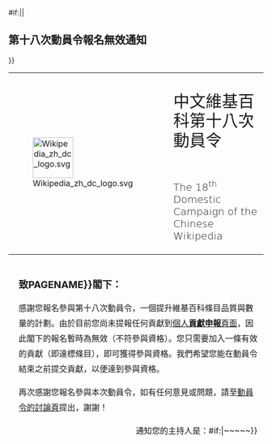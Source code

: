 {{{{{|safesubst:}}}#if:{{{massmessage|}}}||

==第十八次動員令報名無效通知==
}}
<div>
<div>
{|
|rowspan=2|<div>[[File:Wikipedia zh dc logo.svg|80px]]</div>
|<div style="font-size: 32px; margin-top: 24px;margin-left: 0px; padding-left: 24px; font-family:'Noto Sans CJK TC','Noto Sans CJK SC','Microsoft Jhenghei','Microsoft Yahei',Sans-serif; font-weight:lighter;line-height: 1.2em;">中文維基百科第十八次動員令</div>
|-
|
<div style="font-size: 20px; padding-top: 0px; padding-left:24px; margin-left: 0px; font-family: 'DejaVu Sans','Roboto','Segoe UI', 'Avenir Next',Verdana,Sans-serif; font-weight:lighter; line-height:1.2em;">
The 18<sup>th</sup> Domestic Campaign of the Chinese Wikipedia
</div>
|}
</div>
<div style="padding: 12px; padding-top:12px; padding-left: 20px; font-size: 16px; font-weight: normal; line-height: 30px; ">
<big>'''致{{{{{|safesubst:}}}PAGENAME}}閣下：'''</big>

感謝您報名參與第十八次動員令，一個提升維基百科條目品質與數量的計劃。由於目前您尚未提報任何貢獻到[[Wikipedia:動員令/第十八次動員令/個人貢獻#{{<includeonly>subst:</includeonly>BASEPAGENAME}}|個人'''貢獻申報'''頁面]]，因此閣下的報名暫時為無效（不符參與資格）。您只需要加入一條有效的貢獻（即達標條目），即可獲得參與資格。我們希望您能在動員令結束之前提交貢獻，以便達到參與資格。

再次感謝您報名參與本次動員令，如有任何意見或問題，請至[[Wikipedia talk:動員令/第十八次動員令|動員令的討論頁]]提出，謝謝！

<div align="right">通知您的主持人是：{{{sign|~~<includeonly></includeonly>~~}}}{{{{{|safesubst:}}}#if:{{{sign|}}}|~<includeonly></includeonly>~~<includeonly></includeonly>~~}}</div>
</div>
</div>
</div>
<noinclude>
{{Documentation}}
</noinclude>